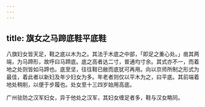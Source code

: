 ```yaml
---
---
---
```

title: 旗女之马蹄底鞋平底鞋
---



八旗妇女皆天足，鞋之底以木为之。其法于木底之中部，「即足之重心处。」凿其两端，为马蹄形，故呼曰马蹄底。底之高者达二寸，普通均寸余。其式亦不一，而着地之处则皆如马蹄也。底至坚，往往鞋已敝而底犹可再用。向以京师所制之形式为最佳，着此者以新妇及年少妇女为多。年老者则仅以平木为之，曰平底。其前端着地处稍削，以便于步履也。处女至十三四岁始用高底。

广州驻防之汉军妇女，异于他处之汉军，其妇女缠足者多，鞋与汉女略同。